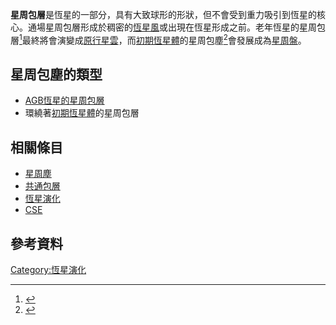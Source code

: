 '''星周包層'''是恆星的一部分，具有大致球形的形狀，但不會受到重力吸引到恆星的核心。通場星周包層形成於稠密的[[恆星風|恆星風]]或出現在恆星形成之前。老年恆星的星周包層<ref>{{cite web|url=http://arxiv.org/abs/astro-ph/0703390|title=The circumstellar envelope of IRC+10216 from milli-arcsecond to arcmin scales|accessdate=2010-08-16|archive-date=2016-08-20|archive-url=https://web.archive.org/web/20160820131215/http://arxiv.org/abs/astro-ph/0703390|dead-url=no}}</ref>最終將會演變成[[原行星雲|原行星雲]]，而[[初期恆星體|初期恆星體]]的星周包塵<ref>{{cite web|url=http://arxiv.org/abs/astro-ph/0303640|title=Envelope Emission in Young Stellar Systems, A Sub-Arcsecond Survey of Circumstellar Structure|accessdate=2010-08-16|archive-date=2016-08-20|archive-url=https://web.archive.org/web/20160820131220/http://arxiv.org/abs/astro-ph/0303640|dead-url=no}}</ref>會發展成為[[星周盤|星周盤]]。

== 星周包塵的類型 ==

* [[漸近巨星分支#_AGB恆星的星周包層|AGB恆星的星周包層]]
* 環繞著[[初期恆星體|初期恆星體]]的星周包層

== 相關條目 ==
* [[星周塵|星周塵]]
* [[星周塵|共通包層]]
* [[恆星演化|恆星演化]]
* [[天文名詞縮寫列表#C|CSE]]

== 參考資料 ==
{{Reflist}}

[[Category:恆星演化|Category:恆星演化]]
{{star-stub}}